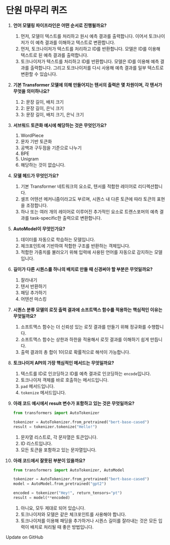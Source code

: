 # 단원 마무리 퀴즈

1. **언어 모델링 파이프라인은 어떤 순서로 진행될까요?**
    1. 먼저, 모델이 텍스트를 처리하고 원시 예측 결과를 출력합니다. 이어서 토크나이저가 이 예측 결과를 이해하고 텍스트로 변환합니다.
    2. 먼저, 토크나이저가 텍스트를 처리하고 ID를 반환합니다. 모델은 ID를 이용해 텍스트로 된 예측 결과를 출력합니다.
    3. 토크나이저가 텍스트를 처리하고 ID를 반환합니다. 모델은 ID를 이용해 예측 결과를 출력합니다. 그리고 토크나이저를 다시 사용해 예측 결과를 일부 텍스트로 변환할 수 있습니다.

2. **기본 Transformer 모델에 의해 만들어지는 텐서의 출력은 몇 차원이며, 각 텐서가 무엇을 의미하나요?**
    1. 2: 문장 길이, 배치 크기
    2. 2: 문장 길이, 은닉 크기
    3. 3: 문장 길이, 배치 크기, 은닉 크기

3. **서브워드 토큰화 예시에 해당하는 것은 무엇인가요?**
    1. WordPiece
    2. 문자 기반 토큰화
    3. 공백과 구두점을 기준으로 나누기
    4. BPE
    5. Unigram
    6. 해당하는 것이 없습니다.

4. **모델 헤드가 무엇인가요?**
    1. 기본 Transformer 네트워크의 요소로, 텐서를 적합한 레이어로 리디렉션합니다.
    2. 셀프 어텐션 메커니즘이라고도 부르며, 시퀀스 내 다른 토큰에 따라 토큰의 표현을 조정합니다.
    3. 하나 또는 여러 개의 레이어로 이루어진 추가적인 요소로 트랜스포머의 예측 결과를 task-specific한 출력으로 변환합니다.

5. **AutoModel이 무엇인가요?**
    1. 데이터를 자동으로 학습하는 모델입니다.
    2. 체크포인트에 기반하여 적합한 구조를 반환하는 객체입니다.
    3. 적합한 가중치를 불러오기 위해 입력에 사용된 언어를 자동으로 감지하는 모델입니다.

6. **길이가 다른 시퀀스를 하나의 배치로 만들 때 신경써야 할 부분은 무엇일까요?**
    1. 잘라내기
    2. 텐서 반환하기
    3. 패딩 추가하기
    4. 어텐션 마스킹

7. **시퀀스 분류 모델의 로짓 출력 결과에 소프트맥스 함수를 적용하는 핵심적인 이유는 무엇일까요?**
    1. 소프트맥스 함수는 더 신뢰성 있는 로짓 결과를 만들기 위해 정규화를 수행합니다.
    2. 소프트맥스 함수는 상한과 하한을 적용해서 로짓 결과를 이해하기 쉽게 만듭니다.
    3. 출력 결과의 총 합이 1이므로 확률적으로 해석이 가능합니다.

8. **토크나이저 API의 가장 핵심적인 메서드는 무엇일까요?**
    1. 텍스트를 ID로 인코딩하고 ID를 예측 결과로 인코딩하는 `encode`입니다.
    2. 토크나이저 객체를 바로 호출하는 메서드입니다.
    3. `pad` 메서드입니다.
    4. `tokenize` 메서드입니다.

9. **아래 코드 예시에서 result 변수가 포함하고 있는 것은 무엇일까요?**

    ```py
    from transformers import AutoTokenizer
    
    tokenizer = AutoTokenizer.from_pretrained("bert-base-cased")
    result = tokenizer.tokenize("Hello!")
    ```
    1. 문자열 리스트로, 각 문자열은 토큰입니다.
    2. ID 리스트입니다.
    3. 모든 토큰을 포함하고 있는 문자열입니다.

10. **아래 코드에서 잘못된 부분이 있을까요?**

    ```py
    from transformers import AutoTokenizer, AutoModel
    
    tokenizer = AutoTokenizer.from_pretrained("bert-base-cased")
    model = AutoModel.from_pretrained("gpt2")
    
    encoded = tokenizer("Hey!", return_tensors="pt")
    result = model(**encoded)
    ```
    1. 아니요, 모두 제대로 되어 있습니다.
    2. 토크나이저와 모델은 같은 체크포인트를 사용해야 합니다.
    3. 토크나이저를 이용해 패딩을 추가하거나 시퀀스 길이를 잘라내는 것은 모든 입력이 배치로 처리될 때 좋은 방법입니다.

Update on GitHub
